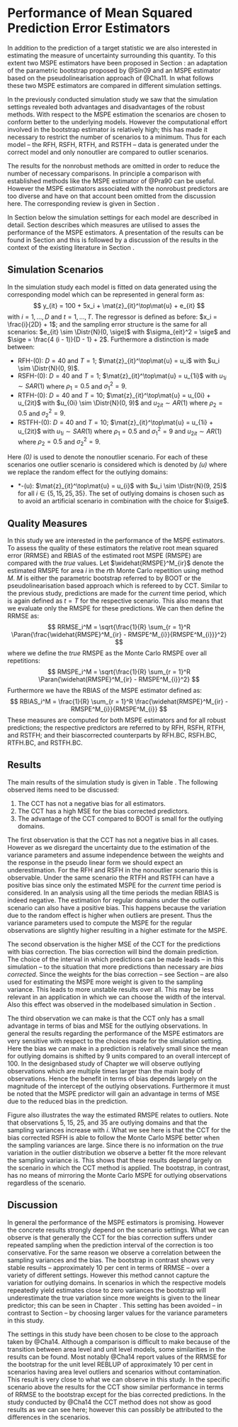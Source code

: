 # Performance of Mean Squared Prediction Error Estimators
\label{sec:results_mse}

In addition to the prediction of a target statistic we are also interested in
estimating the measure of uncertainty surrounding this quantity. To this extent
two MSPE estimators have been proposed in Section \ref{sec:theory_rfh_mse}: an
adaptation of the parametric bootstrap proposed by @Sin09 and an MSPE estimator
based on the pseudolinearisation approach of @Cha11. In what follows these two
MSPE estimators are compared in different simulation settings.

In the previously conducted simulation study we saw that the simulation settings
revealed both advantages and disadvantages of the robust methods. With respect 
to the MSPE estimation the scenarios are chosen to conform better to the 
underlying models. However the computational effort involved in the bootstrap 
estimator is relatively high; this has made it necessary to restrict the number 
of scenarios to a minimum. Thus for each model -- the RFH, RSFH, RTFH, and RSTFH
-- data is generated under the correct model and only non\hyp{}outlier are
compared to outlier scenarios.

The results for the non\hyp{}robust methods are omitted in order to reduce the 
number of necessary comparisons. In principle a comparison with established 
methods like the MSPE estimator of @Pra90 can be useful. However the MSPE 
estimators associated with the non\hyp{}robust predictors are too diverse and
have on that account been omitted from the discussion here. The corresponding
review is given in Section \ref{sec:theory_sae_fh_extensions}.

In Section \ref{sec:results_mse_scenarios} below the simulation settings for
each model are described in detail. Section \ref{sec:results_mse_qm} describes
which measures are utilised to asses the performance of the MSPE estimators. A
presentation of the results can be found in Section 
\ref{sec:results_mse_results} and this is followed by a discussion of the
results in the context of the existing literature in Section
\ref{sec:results_mse_discussion}.


## Simulation Scenarios
\label{sec:results_mse_scenarios}

In the simulation study each model is fitted on data generated using the
corresponding model which can be represented in general form as:
$$
y_{it} = 100 + 5x_i + \mat{z}_{it}^\top\mat{u} + e_{it}
$$
with $i = 1, \dots, D$ and $t = 1, \dots, T$. The regressor is defined as 
before: $x_i = \frac{i}{2D} + 1$; and the sampling error structure is the same 
for all scenarios: $e_{it} \sim \Distr{N}(0, \sige)$ with $\sigma_{eit}^2 = 
\sige$ and $\sige = \frac{4 (i - 1)}{D - 1} + 2$. Furthermore a distinction is
made between:

- RFH-(0): $D = 40$ and $T = 1$; $\mat{z}_{it}^\top\mat{u} = u_i$ with $u_i \sim
\Distr{N}(0, 9)$.
- RSFH-(0): $D = 40$ and $T = 1$; $\mat{z}_{it}^\top\mat{u} = u_{1i}$ with
$u_{1i} \sim SAR(1)$ where $\rho_1 = 0.5$ and $\sigma_1^2 = 9$.
- RTFH-(0): $D = 40$ and $T = 10$; $\mat{z}_{it}^\top\mat{u} = u_{0i} + u_{2it}$
with $u_{0i} \sim \Distr{N}(0, 9)$ and $u_{2it} \sim AR(1)$ where $\rho_2 = 0.5$
and $\sigma_2^2 = 9$.
- RSTFH-(0): $D = 40$ and $T = 10$; $\mat{z}_{it}^\top\mat{u} = u_{1i} +
u_{2it}$ with $u_{1i} \sim SAR(1)$ where $\rho_1 = 0.5$ and $\sigma_1^2 = 9$ and
$u_{2it} \sim AR(1)$ where $\rho_2 = 0.5$ and $\sigma_2^2 = 9$.

\noindent Here *(0)* is used to denote the non\hyp{}outlier scenario. For each
of these scenarios one outlier scenario is considered which is denoted by *(u)*
where we replace the random effect for the outlying domains:

- *-(u): $\mat{z}_{it}^\top\mat{u} = u_{i}$ with $u_i \sim \Distr{N}(9, 25)$ for
all $i \in \{5, 15, 25, 35\}$. The set of outlying domains is chosen such as to 
avoid an artificial scenario in combination with the choice for $\sige$.

## Quality Measures
\label{sec:results_mse_qm}

In this study we are interested in the performance of the MSPE estimators. To 
assess the quality of these estimators the relative root mean squared error
(RRMSE) and RBIAS of the estimated root MSPE (RMSPE) are compared with the
*true* values. Let $\widehat{RMSPE}^M_{ir}$ denote the estimated RMSPE for area
$i$ in the $r$th Monte Carlo repetition using method $M$. $M$ is either the
parametric bootstrap referred to by BOOT or the pseudolinearisation based
approach which is refereed to by CCT. Similar to the previous study, predictions
are made for the *current* time period, which is again defined as $t = T$ for
the respective scenario. This also means that we evaluate only the RMSPE for
these predictions. We can then define the RRMSE as:
$$
RRMSE_i^M = \sqrt{\frac{1}{R} \sum_{r = 1}^R \Paran{\frac{\widehat{RMSPE}^M_{ir} - RMSPE^M_{i}}{RMSPE^M_{i}}}^2}
$$
where we define the *true* RMSPE as the Monte Carlo RMSPE over all repetitions:
$$
RMSPE_i^M = \sqrt{\frac{1}{R} \sum_{r = 1}^R \Paran{\widehat{RMSPE}^M_{ir} - RMSPE^M_{i}}^2}
$$
Furthermore we have the RBIAS of the MSPE
estimator defined as:
$$
RBIAS_i^M = \frac{1}{R} \sum_{r = 1}^R \frac{\widehat{RMSPE}^M_{ir} - RMSPE^M_{i}}{RMSPE^M_{i}}
$$
These measures are computed for both MSPE estimators and for all robust 
predictions; the respective predictors are referred to by RFH, RSFH, RTFH, and 
RSTFH; and their bias\hyp{}corrected counterparts by RFH.BC, RSFH.BC, RTFH.BC,
and RSTFH.BC.

## Results
\label{sec:results_mse_results}

The main results of the simulation study is given in Table
\ref{tab:mse_performace}. The following observed items need to be discussed:

1. The CCT has not a negative bias for all estimators.
2. The CCT has a high MSE for the bias corrected predictors.
3. The advantage of the CCT compared to BOOT is small for the outlying domains.

\input{tabs/mse_template.tex}

The first observation is that the CCT has not a negative bias in all cases. 
However as we disregard the uncertainty due to the estimation of the variance 
parameters and assume independence between the weights and the response in the 
pseudo linear form we should expect an underestimation. For the RFH and RSFH in 
the non\hyp{}outlier scenario this is observable. Under the same scenario the 
RTFH and RSTFH can have a positive bias since only the estimated MSPE for the 
*current* time period is considered. In an analysis using all the time periods
the median RBIAS is indeed negative. The estimation for regular domains under
the outlier scenario can also have a positive bias. This happens because the
variation due to the random effect is higher when outliers are present. Thus the
variance parameters used to compute the MSPE for the regular observations are
slightly higher resulting in a higher estimate for the MSPE.

The second observation is the higher MSE of the CCT for the predictions with 
bias correction. The bias correction will bind the domain prediction. The choice
of the interval in which predictions can be made leads -- in this simulation -- 
to the situation that more predictions than necessary are *bias corrected*. 
Since the weights for the bias correction -- see Section 
\ref{sec:rfhbiascorrection} -- are also used for estimating the MSPE more weight
is given to the sampling variance. This leads to more unstable results over all.
This may be less relevant in an application in which we can choose the width of 
the interval. Also this effect was observed in the model\hyp{}based simulation
in Section \ref{sec:results_predictions}.

The third observation we can make is that the CCT only has a small advantage in
terms of bias and MSE for the outlying observations. In general the results
regarding the performance of the MSPE estimators are very sensitive with respect
to the choices made for the simulation setting. Here the bias we can make in a
prediction is relatively small since the mean for outlying domains is shifted by
9 units compared to an overall intercept of 100. In the design\hyp{}based study
of Chapter \ref{chap:results_design_based} we will observe outlying observations which are multiple times
larger than the main body of observations. Hence the benefit in terms of bias
depends largely on the magnitude of the intercept of the outlying observations.
Furthermore it must be noted that the MSPE predictor will gain an advantage in
terms of MSE due to the reduced bias in the prediction. 

\begin{figure}[htbp]
\centering
\includegraphics[width = \textwidth]{figs/area_level_mse.pdf}
\caption[Estimated Root Mean Squared Prediction Error for the Bias Corrected Robust Spatial FH Model]{\label{fig:area_level_mse}Estimated Root Mean Squared Prediction Error for the Bias Corrected Robust Spatial FH Model. Compared are the bootstrap (BOOT.BC) and the pseudolinearisation\hyp{}based estimator (CCT.BC) with the Monte Carlo MSPE (MC.BC).}
\end{figure}

Figure \ref{fig:area_level_mse} also illustrates the way the estimated RMSPE relates
to outliers. Note that observations 5, 15, 25, and 35 are outlying domains and 
that the sampling variances increase with $i$. What we see here is that the CCT 
for the bias corrected RSFH is able to follow the Monte Carlo MSPE better when 
the sampling variances are large. Since there is no information on the *true* 
variation in the outlier distribution we observe a better fit the more relevant 
the sampling variance is. This shows that these results depend largely on the
scenario in which the CCT method is applied. The bootstrap, in contrast, has no
means of mirroring the Monte Carlo MSPE for outlying observations regardless of
the scenario.


## Discussion
\label{sec:results_mse_discussion}

In general the performance of the MSPE estimators is promising. However the 
concrete results strongly depend on the scenario settings. What we can observe
is that generally the CCT for the bias correction suffers under repeated
sampling when the prediction interval of the correction is too conservative. For
the same reason we observe a correlation between the sampling variances and the 
bias. The bootstrap in contrast shows very stable results -- approximately 10 
per cent in terms of RRMSE -- over a variety of different settings. However this
method cannot capture the variation for outlying domains. In scenarios in which 
the respective models repeatedly yield estimates close to zero variances the 
bootstrap will underestimate the true variation since more weights is given to 
the linear predictor; this can be seen in Chapter
\ref{chap:results_design_based}. This setting has been avoided -- in contrast to
Section \ref{sec:results_predictions} -- by choosing larger values for the
variance parameters in this study.

The settings in this study have been chosen to be close to the approach taken by
@Cha14. Although a comparison is difficult to make because of the transition 
between area level and unit level models, some similarities in the results can
be found. Most notably @Cha14 report values of the RRMSE for the bootstrap for
the unit level REBLUP of approximately 10 per cent in scenarios having area
level outliers and scenarios without contamination. This result is very close to
what we can observe in this study. In the specific scenario above the results
for the CCT show similar performance in terms of RRMSE to the bootstrap except
for the bias corrected predictions. In the study conducted by @Cha14 the CCT
method does not show as good results as we can see here; however this can
possibly be attributed to the differences in the scenarios.
